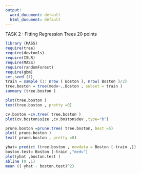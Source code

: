 ```yaml
---
output:
  word_document: default
  html_document: default
---
```

TASK 2 : Fitting Regression Trees 20 points 
```r
library (MASS)
require(tree)
require(devtools)
require(ISLR)
require(MASS)  
require(randomForest)
require(gbm) 
set.seed (1)
train = sample (1: nrow ( Boston ), nrow( Boston )/2)
tree.boston = tree(medv~.,Boston , subset = train )
summary (tree.boston )
```

```r
plot(tree.boston )
text(tree.boston , pretty =0)
```

```r
cv.boston =cv.tree( tree.boston )
plot(cv.boston$size ,cv.boston$dev ,type="b")
```

```r
prune.boston =prune.tree( tree.boston, best =5)
plot( prune.boston )
text( prune.boston , pretty =0)
```

```r
yhat= predict (tree.boston , newdata = Boston [-train ,])
boston.test= Boston [-train ,"medv"]
plot(yhat ,boston.test )
abline (0 ,1)
mean (( yhat - boston.test)^2)
```


